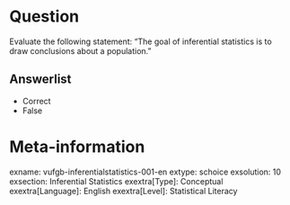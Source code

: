 Question
========
Evaluate the following statement: "The goal of inferential statistics is to draw conclusions about a population."

Answerlist
----------
* Correct
* False

Meta-information
================
exname: vufgb-inferentialstatistics-001-en
extype: schoice
exsolution: 10
exsection: Inferential Statistics
exextra[Type]: Conceptual
exextra[Language]: English
exextra[Level]: Statistical Literacy